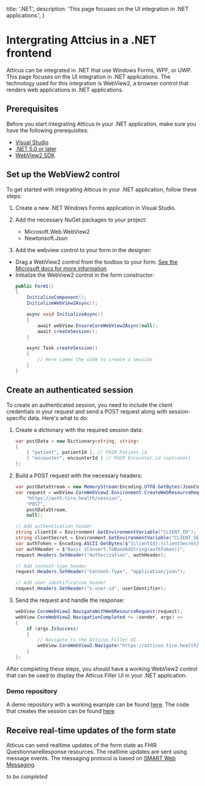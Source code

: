   title: '.NET',
  description:
    'This page focuses on the UI integration in .NET applications.',
}

# Intergrating Attcius in a .NET frontend

Atticus can be integrated in .NET that use Windows Forms, WPF, or UWP. This page focuses on the UI integration in .NET applications. The technology used for this
integration is WebView2, a browser control that renders web applications in .NET applications.

## Prerequisites

Before you start integrating Atticus in your .NET application, make sure you have the following prerequisites:

- [Visual Studio](https://visualstudio.microsoft.com/)
- [.NET 5.0 or later](https://dotnet.microsoft.com/download/dotnet/)
- [WebView2 SDK](https://developer.microsoft.com/en-us/microsoft-edge/webview2/)

## Set up the WebView2 control

To get started with integrating Atticus in your .NET application, follow these steps:

1. Create a new .NET Windows Forms application in Visual Studio.

2. Add the necessary NuGet packages to your project:
   - Microsoft.Web.WebView2
   - Newtonsoft.Json

3. Add the webview control to your form in the designer:

  - Drag a WebView2 control from the toolbox to your form. [See the Microsoft docs for more information](https://learn.microsoft.com/en-us/microsoft-edge/webview2/get-started/winforms#step-5---create-a-single-webview2-control)
  - Initialize the WebView2 control in the form constructor:
    ```csharp
    public Form1()
    {
        InitializeComponent();
        InitializeWebView2Async();

        async void InitializeAsync()
        {
            await webView.EnsureCoreWebView2Async(null);
            await createSession();
        }

        async Task createSession()
        {
            // Here comes the code to create a session
        }
    }
    ```
## Create an authenticated session

To create an authenticated session, you need to include the client credentials in your request and send a POST request along with session-specific data. Here's what to do:

1. Create a dictionary with the required session data:
    ```csharp
    var postData = new Dictionary<string, string>
    {
        { "patient", patientId }, // FHIR Patient.id
        { "encounter", encounterId } // FHIR Encounter.id (optional)
    };
    ```

2. Build a POST request with the necessary headers:
    ```csharp
    var postDataStream = new MemoryStream(Encoding.UTF8.GetBytes(JsonConvert.SerializeObject(postData)));
    var request = webView.CoreWebView2.Environment.CreateWebResourceRequest(
        "https://auth.tiro.health/session",
        "POST",
        postDataStream,
        null);

    // Add authentication header
    string clientId = Environment.GetEnvironmentVariable("CLIENT_ID");
    string clientSecret = Environment.GetEnvironmentVariable("CLIENT_SECRET");
    var authToken = Encoding.ASCII.GetBytes($"{clientId}:{clientSecret}");
    var authHeader = $"Basic {Convert.ToBase64String(authToken)}";
    request.Headers.SetHeader("Authorization", authHeader);

    // Add content-type header
    request.Headers.SetHeader("Content-Type", "application/json");

    // Add user identification header
    request.Headers.SetHeader("x-user-id", userIdentifier);
    ```

3. Send the request and handle the response:
    ```csharp
    webView.CoreWebView2.NavigateWithWebResourceRequest(request);
    webView.CoreWebView2.NavigationCompleted += (sender, args) =>
    {
        if (args.IsSuccess)
        {
            // Navigate to the Atticus Filler UI
            webView.CoreWebView2.Navigate("https://atticus.tiro.health/filler/123");
        }
    };
    ```

After completing these steps, you should have a working WebView2 control that can be used to display the Atticus Filler UI in your .NET application.

### Demo repository
A demo repository with a working example can be found [here](https://github.com/Tiro-health/SessionLaunch).
The code that creates the session can be found [here](https://github.com/Tiro-health/SessionLaunch/blob/master/SessionLaunch/Session.cs#L197)

## Receive real-time updates of the form state

Atticus can send realtime updates of the form state as FHIR QuestionnaireResponse resources. The realtime updates are sent using message events. The messaging protocol is based on [SMART Web Messaging](https://hl7.org/fhir/uv/smart-web-messaging/STU1/).

_to be completed_
